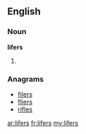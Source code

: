 ==English==

===Noun===
'''lifers'''

# {{plural of|[[lifer]]}}

===Anagrams===
* [[filers#English|filers]]
* [[fliers#English|fliers]]
* [[rifles#English|rifles]]

[[ar:lifers]]
[[fr:lifers]]
[[my:lifers]]
